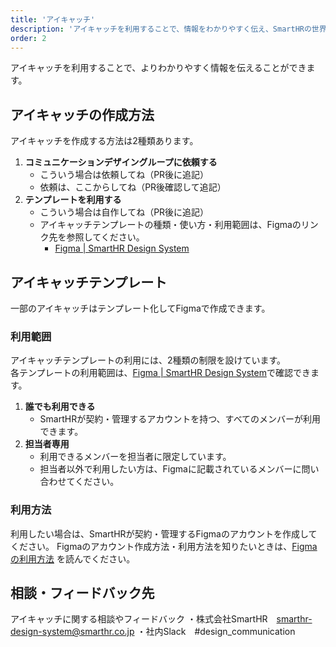 ```yaml
---
title: 'アイキャッチ'
description: 'アイキャッチを利用することで、情報をわかりやすく伝え、SmartHRの世界観を理解してもらいやすくなります。'
order: 2
---
```


アイキャッチを利用することで、よりわかりやすく情報を伝えることができます。


## アイキャッチの作成方法
アイキャッチを作成する方法は2種類あります。

1. **コミュニケーションデザイングループに依頼する**
    - こういう場合は依頼してね（PR後に追記）
    - 依頼は、ここからしてね（PR後確認して追記）
2. **テンプレートを利用する**
    - こういう場合は自作してね（PR後に追記）
    - アイキャッチテンプレートの種類・使い方・利用範囲は、Figmaのリンク先を参照してください。
        - [Figma | SmartHR Design System](https://www.figma.com/files/1060306416490725543/project/23431461/SmartHR-Design-System?fuid=1080474492203200478)

## アイキャッチテンプレート
一部のアイキャッチはテンプレート化してFigmaで作成できます。

### 利用範囲
アイキャッチテンプレートの利用には、2種類の制限を設けています。  
各テンプレートの利用範囲は、[Figma | SmartHR Design System](https://www.figma.com/files/1060306416490725543/project/23431461/SmartHR-Design-System?fuid=1080474492203200478)で確認できます。  
1. **誰でも利用できる**
    - SmartHRが契約・管理するアカウントを持つ、すべてのメンバーが利用できます。
2. **担当者専用**
    - 利用できるメンバーを担当者に限定しています。
    - 担当者以外で利用したい方は、Figmaに記載されているメンバーに問い合わせてください。


### 利用方法
利用したい場合は、SmartHRが契約・管理するFigmaのアカウントを作成してください。
Figmaのアカウント作成方法・利用方法を知りたいときは、[Figmaの利用方法](https://smarthr.design/operational-guideline/figma-operation)
を読んでください。


## 相談・フィードバック先
アイキャッチに関する相談やフィードバック
・株式会社SmartHR　smarthr-design-system@smarthr.co.jp
・社内Slack　#design_communication
